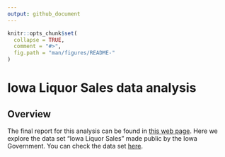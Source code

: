 ```yaml
---
output: github_document
---
```


<!-- README.md is generated from README.Rmd. Please edit that file -->

```r
knitr::opts_chunk$set(
  collapse = TRUE,
  comment = "#>",
  fig.path = "man/figures/README-"
)
```

# Iowa Liquor Sales data analysis


## Overview

The final report for this analysis can be found in [this web page](https://jospablo777.github.io/iowa_liquor_sales_analysis/iowa_liquor_analysis.html). Here we explore the data set "Iowa Liquor Sales" made public by the Iowa Government. You can check the data set [here](https://data.iowa.gov/Sales-Distribution/Iowa-Liquor-Sales/m3tr-qhgy/about_data).
